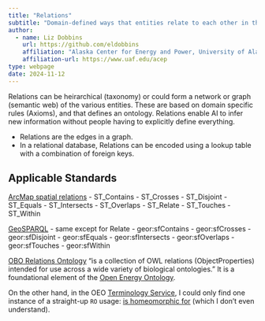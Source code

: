 ```yaml
---
title: "Relations"
subtitle: "Domain-defined ways that entities relate to each other in the Alaska Community Ontology"
author:
  - name: Liz Dobbins
    url: https://github.com/eldobbins
    affiliation: "Alaska Center for Energy and Power, University of Alaska Fairbanks"
    affiliation-url: https://www.uaf.edu/acep 
type: webpage
date: 2024-11-12
---
```


Relations can be heirarchical (taxonomy) or could form a network or graph (semantic web) of the various entities. These are based on domain specific rules (Axioms), and that defines an ontology. Relations enable AI to infer new information without people having to explicitly define everything.

  - Relations are the edges in a graph.
  - In a relational database, Relations can be encoded using a lookup table with a combination of foreign keys.


## Applicable Standards

[ArcMap spatial relations](https://desktop.arcgis.com/en/arcmap/latest/manage-data/using-sql-with-gdbs/relational-functions-for-st-geometry.htm)
- ST_Contains
- ST_Crosses
- ST_Disjoint
- ST_Equals
- ST_Intersects
- ST_Overlaps
- ST_Relate
- ST_Touches
- ST_Within

[GeoSPARQL](https://docs.ogc.org/is/22-047r1/22-047r1.html) - same except for Relate
- geor:sfContains
- geor:sfCrosses
- geor:sfDisjoint
- geor:sfEquals
- geor:sfIntersects
- geor:sfOverlaps
- geor:sfTouches
- geor:sfWithin

[OBO Relations Ontology](https://www.ebi.ac.uk/ols4/ontologies/ro?tab=properties) "is a collection of OWL relations (ObjectProperties) intended for use across a wide variety of biological ontologies." It is a foundational element of the [Open Energy Ontology](http://openenergy-platform.org/ontology/oeo/).

On the other hand, in the OEO [Terminology Service](https://terminology.tib.eu/ts/ontologies/oeo/props), I could only find one instance of a straight-up `RO` usage: [is homeomorphic for](https://terminology.tib.eu/ts/ontologies/oeo/props?iri=http%3A%2F%2Fpurl.obolibrary.org%2Fobo%2FRO_0040042) (which I don't even understand).
